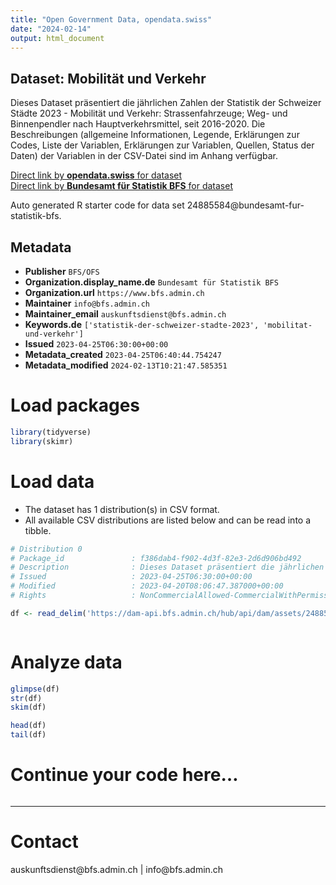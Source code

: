 ```yaml
---
title: "Open Government Data, opendata.swiss"
date: "2024-02-14"
output: html_document
---
```


## Dataset: Mobilität und Verkehr

Dieses Dataset präsentiert die jährlichen Zahlen der Statistik der Schweizer Städte 2023 - Mobilität und Verkehr: Strassenfahrzeuge; Weg- und Binnenpendler nach Hauptverkehrsmittel, seit 2016-2020. Die Beschreibungen (allgemeine Informationen, Legende, Erklärungen zur Codes, Liste der Variablen, Erklärungen zur Variablen, Quellen, Status der Daten) der Variablen in der CSV-Datei sind im Anhang verfügbar.

[Direct link by **opendata.swiss** for dataset](https://opendata.swiss/de/dataset/mobilitat-und-verkehr6)<br>
[Direct link by **Bundesamt für Statistik BFS** for dataset](https://www.bfs.admin.ch/asset/de/ts-b-ssv-07-2023)

Auto generated R starter code for data set 24885584@bundesamt-fur-statistik-bfs.

## Metadata

- **Publisher** `BFS/OFS`
- **Organization.display_name.de** `Bundesamt für Statistik BFS`
- **Organization.url** `https://www.bfs.admin.ch`
- **Maintainer** `info@bfs.admin.ch`
- **Maintainer_email** `auskunftsdienst@bfs.admin.ch`
- **Keywords.de** `['statistik-der-schweizer-stadte-2023', 'mobilitat-und-verkehr']`
- **Issued** `2023-04-25T06:30:00+00:00`
- **Metadata_created** `2023-04-25T06:40:44.754247`
- **Metadata_modified** `2024-02-13T10:21:47.585351`


# Load packages

```r

library(tidyverse)
library(skimr)

```

# Load data

-   The dataset has 1 distribution(s) in CSV format.
-   All available CSV distributions are listed below and can be read into a tibble.

```r

# Distribution 0
# Package_id               : f386dab4-f902-4d3f-82e3-2d6d906bd492
# Description              : Dieses Dataset präsentiert die jährlichen Zahlen der Statistik der Schweizer Städte 2023 - Mobilität und Verkehr: Strassenfahrzeuge; Weg- und Binnenpendler nach Hauptverkehrsmittel, seit 2016-2020. Die Beschreibungen (allgemeine Informationen, Legende, Erklärungen zur Codes, Liste der Variablen, Erklärungen zur Variablen, Quellen, Status der Daten) der Variablen in der CSV-Datei sind im Anhang verfügbar.
# Issued                   : 2023-04-25T06:30:00+00:00
# Modified                 : 2023-04-20T08:06:47.387000+00:00
# Rights                   : NonCommercialAllowed-CommercialWithPermission-ReferenceRequired

df <- read_delim('https://dam-api.bfs.admin.ch/hub/api/dam/assets/24885589/master')



```

# Analyze data

```r

glimpse(df)
str(df)
skim(df)

head(df)
tail(df)

```

# Continue your code here...

```r

```

------------------------------------------------------------------------

# Contact

auskunftsdienst@bfs.admin.ch | info@bfs.admin.ch
